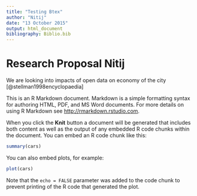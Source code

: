 ```yaml
---
title: "Testing Btex"
author: "Nitij"
date: "13 October 2015"
output: html_document
bibliography: Biblio.bib
---
```

# Research Proposal Nitij 

We are looking into impacts of open data on economy of the city [@stellman1998encyclopaedia]

This is an R Markdown document. Markdown is a simple formatting syntax for authoring HTML, PDF, and MS Word documents. For more details on using R Markdown see <http://rmarkdown.rstudio.com>.

When you click the **Knit** button a document will be generated that includes both content as well as the output of any embedded R code chunks within the document. You can embed an R code chunk like this:

```r
summary(cars)
```

You can also embed plots, for example:

```r
plot(cars)
```

Note that the `echo = FALSE` parameter was added to the code chunk to prevent printing of the R code that generated the plot.
